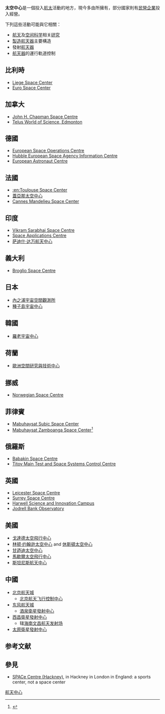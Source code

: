{{多個問題|
{{Expand language|1=en|time=2022-03-14T08:42:29+00:00}}
{{Link style|time=2015-12-12T04:12:27+00:00}}
{{更新|time=2019-02-07T14:34:43+00:00}}
}}
{{noteTA
|G1=Aero
|G2=地名
}}
{{TOCright}}

'''太空中心'''是一個投入[[航太|航太]]活動的地方，現今多由{{link-en|公共部門|Public sector}}所擁有，部分國家則有[[民營企業|民營企業]]投入經營。

下列這些活動可能與它相關：
* [[航天|航天]]及[[空间科学|空间科学]]相关[[研究|研究]]
* [[製造|製造]][[航天器|航天器]]主要構造
* 發射[[航天器|航天器]]
* [[航天器|航天器]]的運行軌道控制

== 比利時 ==
* [[:en:Liege_Space_Center|Liege Space Center]]
* [[:en:Euro_Space_Center|Euro Space Center]]

== 加拿大 ==
* [[:en:John_H._Chapman_Space_Centre|John H. Chapman Space Centre]]
* [[:en:Telus_World_of_Science,_Edmonton|Telus World of Science, Edmonton]]

== 德國 ==
* [[:en:European_Space_Operations_Centre|European Space Operations Centre]]
* [[:en:Hubble_European_Space_Agency_Information_Centre|Hubble European Space Agency Information Centre]]
* [[:en:European_Astronaut_Centre|European Astronaut Centre]]

== 法國 ==
* [[:en:Toulouse_Space_Center|:en:Toulouse Space Center]]
* [[蓋亞那太空中心|蓋亞那太空中心]]
* [[:en:Cannes_Mandelieu_Space_Center|Cannes Mandelieu Space Center]]

== 印度 ==
* [[:en:Vikram_Sarabhai_Space_Centre|Vikram Sarabhai Space Centre]]
* [[:en:Space_Applications_Centre|Space Applications Centre]]
* [[萨迪什·达万航天中心|萨迪什·达万航天中心]]

== 義大利 ==
* [[:en:Broglio_Space_Centre|Broglio Space Centre]]

== 日本 ==
* [[內之浦宇宙空間觀測所|內之浦宇宙空間觀測所]]
* [[種子島宇宙中心|種子島宇宙中心]]

== 韓國==
* [[羅老宇宙中心|羅老宇宙中心]]

== 荷蘭 ==
* [[歐洲空間研究與技術中心|歐洲空間研究與技術中心]]

== 挪威 ==
* [[:en:Norwegian_Space_Centre|Norwegian Space Centre]]

== 菲律賓 ==
* [[:en:Mabuhaysat_Subic_Space_Center|Mabuhaysat Subic Space Center]]
* [[:en:Mabuhaysat_Zamboanga_Space_Center|Mabuhaysat Zamboanga Space Center]]<ref>{{cite web |url=http://www.mabuhaysat.com/facilities.php |title=存档副本 |accessdate=2010-04-03 |deadurl=yes |archiveurl=https://web.archive.org/web/20100901004824/http://www.mabuhaysat.com/facilities.php |archivedate=2010-09-01 }}</ref>

== 俄羅斯==
* [[:en:Babakin_Space_Centre|Babakin Space Centre]]
* [[:en:Titov_Main_Test_and_Space_Systems_Control_Centre|Titov Main Test and Space Systems Control Centre]]

== 英國 ==
* [[:en:Leicester_Space_Centre|Leicester Space Centre]]
* [[:en:Surrey_Space_Centre|Surrey Space Centre]]
* [[:en:Harwell_Science_and_Innovation_Campus|Harwell Science and Innovation Campus]]
* [[:en:Jodrell_Bank_Observatory|Jodrell Bank Observatory]]

== 美國 ==
* [[戈達德太空飛行中心|戈達德太空飛行中心]]
* [[林顿·约翰逊太空中心|林顿·约翰逊太空中心]] and [[休斯頓太空中心|休斯頓太空中心]]
* [[甘迺迪太空中心|甘迺迪太空中心]]
* [[馬歇爾太空飛行中心|馬歇爾太空飛行中心]]
* [[斯坦尼斯航天中心|斯坦尼斯航天中心]]

== 中國 ==
* [[北京航天城|北京航天城]]
** [[北京航天飞行控制中心|北京航天飞行控制中心]]
* [[东风航天城|东风航天城]]
** [[酒泉衛星發射中心|酒泉衛星發射中心]]
* [[西昌衛星發射中心|西昌衛星發射中心]]
** 辖[[海南文昌航天发射场|海南文昌航天发射场]]
* [[太原衛星發射中心|太原衛星發射中心]]

== 参考文献 ==
{{Reflist}}

== 參見 ==
{{Portal box|航天}}
* [[:en:SPACe_Centre_(Hackney)|SPACe Centre (Hackney)]], in Hackney in London in England: a sports center, not a space center

[[Category:航天中心|]]